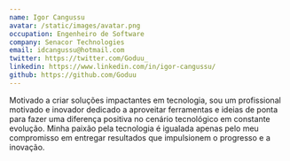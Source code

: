 ```yaml
---
name: Igor Cangussu
avatar: /static/images/avatar.png
occupation: Engenheiro de Software
company: Senacor Technologies
email: idcangussu@hotmail.com
twitter: https://twitter.com/Goduu_
linkedin: https://www.linkedin.com/in/igor-cangussu/
github: https://github.com/Goduu
---
```


Motivado a criar soluções impactantes em tecnologia, sou um profissional motivado e inovador dedicado a aproveitar ferramentas e ideias de ponta para fazer uma diferença positiva no cenário tecnológico em constante evolução. Minha paixão pela tecnologia é igualada apenas pelo meu compromisso em entregar resultados que impulsionem o progresso e a inovação.
